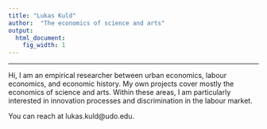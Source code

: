 ```yaml
---
title: "Lukas Kuld"
author:  "The economics of science and arts"
output:
  html_document:
    fig_width: 1
---
```


----
Hi, I am an empirical researcher between urban economics, labour economics, and economic history. My own projects cover mostly the economics of science and arts. Within these areas, I am particularly interested in innovation processes and discrimination in the labour market.

You can reach at lukas.kuld@udo.edu.